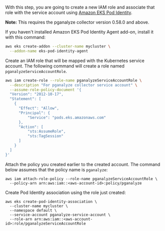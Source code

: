 With this step, you are going to create a new IAM role and associate that role
with the service account using
[Amazon EKS Pod Identity](https://docs.aws.amazon.com/eks/latest/userguide/pod-identities.html).

**Note:** This requires the pganalyze collector version 0.58.0 and above.

If you haven't installed Amazon EKS Pod Identity Agent add-on, install it with
this command:

```bash
aws eks create-addon --cluster-name mycluster \
  --addon-name eks-pod-identity-agent
```

Create an IAM role that will be mapped with the Kubernetes service account. The
following command will create a role named `pganalyzeServiceAccountRole`.


```bash
aws iam create-role --role-name pganalyzeServiceAccountRole \
  --description "For pganalyze collector service account" \
  --assume-role-policy-document '{
  "Version": "2012-10-17",
  "Statement": [
    {
      "Effect": "Allow",
      "Principal": {
          "Service": "pods.eks.amazonaws.com"
      },
      "Action": [
          "sts:AssumeRole",
          "sts:TagSession"
      ]
    }
  ]
}'
```

Attach the policy you created earlier to the created account. The command below
assumes that the policy name is `pganalyze`:

```
aws iam attach-role-policy --role-name pganalyzeServiceAccountRole \
  --policy-arn arn:aws:iam::<aws-account-id>:policy/pganalyze
```

Create Pod Identity association using the role just created:

```
aws eks create-pod-identity-association \
  --cluster-name mycluster \
  --namespace default \
  --service-account pganalyze-service-account \
  --role-arn arn:aws:iam::<aws-account-id>:role/pganalyzeServiceAccountRole
```

